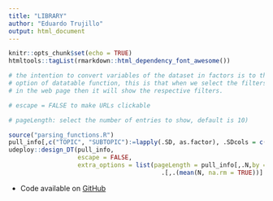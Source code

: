 ```yaml
---
title: "LIBRARY"
author: "Eduardo Trujillo"
output: html_document
---
```


```r
knitr::opts_chunk$set(echo = TRUE)
htmltools::tagList(rmarkdown::html_dependency_font_awesome())
```

```r
# the intention to convert variables of the dataset in factors is to the filter 
# option of datatable function, this is that when we select the filters 
# in the web page then it will show the respective filters.

# escape = FALSE to make URLs clickable

# pageLength: select the number of entries to show, default is 10)

source("parsing_functions.R")
pull_info[,c("TOPIC", "SUBTOPIC"):=lapply(.SD, as.factor), .SDcols = c("TOPIC", "SUBTOPIC")]
udeploy::design_DT(pull_info, 
                   escape = FALSE,
                   extra_options = list(pageLength = pull_info[,.N,by = c("TOPIC", "SUBTOPIC")] %>% 
                                          .[,.(mean(N, na.rm = TRUE))] %>% as.numeric() %>% round()))
```


- Code available on <i class="fa fa-github"></i> [GitHub](https://github.com/1Edtrujillo1/LIBRARY)